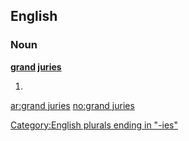 ==English==

===Noun===
'''[[grand]] [[juries]]'''

# {{plural of|[[grand jury]]}}

[[Category:English plurals ending in "-ies"]]

[[ar:grand juries]]
[[no:grand juries]]